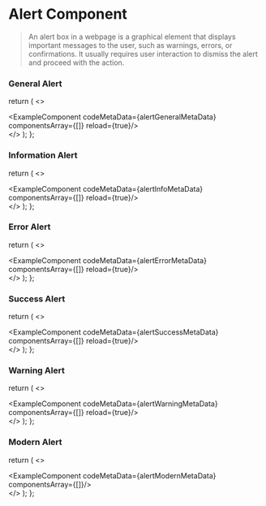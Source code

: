 # Alert Component
> An alert box in a webpage is a graphical element that displays important messages to the user, such as warnings, errors, or confirmations. It usually requires user interaction to dismiss the alert and proceed with the action.


### General Alert


  return (
    <>
    <div className='mb-20'>
        <ExampleComponent codeMetaData={alertGeneralMetaData} componentsArray={[<AlertGeneral />]} reload={true}/>
    </div>
    </>
  );
};

<AlertsGeneral/>

### Information Alert


  return (
    <>
    <div className='mb-20'>
        <ExampleComponent codeMetaData={alertInfoMetaData} componentsArray={[<AlertInfo />]} reload={true}/>
    </div>
    </>
  );
};

<AlertsInfo/>

### Error Alert


  return (
    <>
    <div className='mb-20'>
        <ExampleComponent codeMetaData={alertErrorMetaData} componentsArray={[<AlertError />]} reload={true}/>
    </div>
    </>
  );
};

<AlertsError/>

### Success Alert


  return (
    <>
    <div className='mb-20'>
        <ExampleComponent codeMetaData={alertSuccessMetaData} componentsArray={[<AlertSuccess />]} reload={true}/>
    </div>
    </>
  );
};

<AlertsSuccess/>

### Warning Alert


  return (
    <>
    <div className='mb-20'>
        <ExampleComponent codeMetaData={alertWarningMetaData} componentsArray={[<AlertWarning />]} reload={true}/>
    </div>
    </>
  );
};

<AlertsWarning/>

### Modern Alert


  return (
    <>
    <div className='mb-20'>
        <ExampleComponent codeMetaData={alertModernMetaData} componentsArray={[<AlertModern />]}/>
    </div>
    </>
  );
};

<AlertsModern/>

